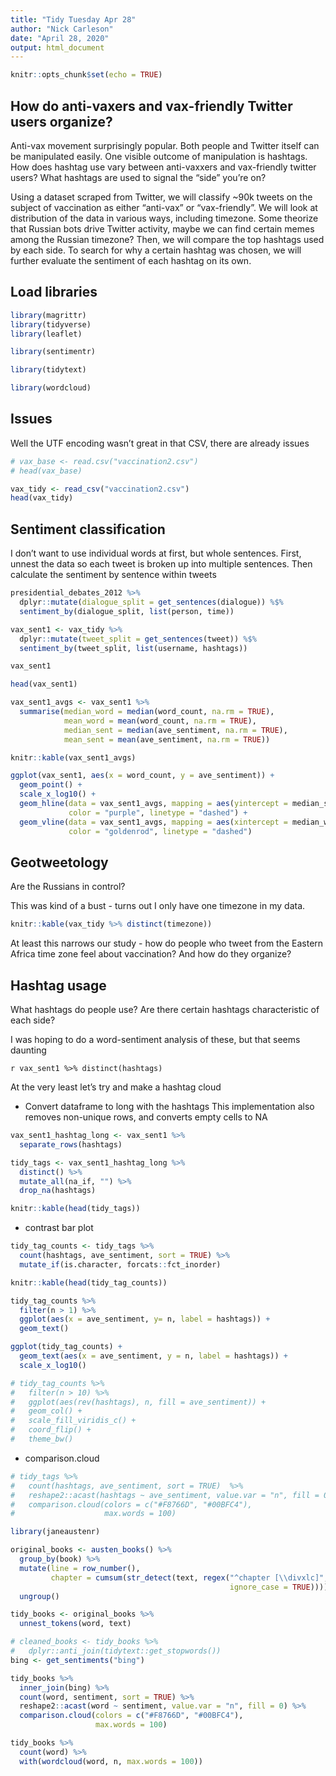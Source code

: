 ```yaml
---
title: "Tidy Tuesday Apr 28"
author: "Nick Carleson"
date: "April 28, 2020"
output: html_document
---
```


```r
knitr::opts_chunk$set(echo = TRUE)
```

## How do anti-vaxers and vax-friendly Twitter users organize?

Anti-vax movement surprisingly popular.
Both people and Twitter itself can be manipulated easily.
One visible outcome of manipulation is hashtags.
How does hashtag use vary between anti-vaxxers and vax-friendly twitter users?
What hashtags are used to signal the "side" you're on?

Using a dataset scraped from Twitter, we will classify ~90k tweets on the subject of vaccination as either "anti-vax" or "vax-friendly".
We will look at distribution of the data in various ways, including timezone.
Some theorize that Russian bots drive Twitter activity, maybe we can find certain memes among the Russian timezone?
Then, we will compare the top hashtags used by each side.
To search for why a certain hashtag was chosen, we will further evaluate the sentiment of each hashtag on its own.

## Load libraries

```r
library(magrittr)
library(tidyverse)
library(leaflet)

library(sentimentr)

library(tidytext)

library(wordcloud)
```

## Issues

Well the UTF encoding wasn't great in that CSV, there are already issues

```r
# vax_base <- read.csv("vaccination2.csv")
# head(vax_base)

vax_tidy <- read_csv("vaccination2.csv")
head(vax_tidy)
```


## Sentiment classification

I don't want to use individual words at first, but whole sentences.
First, unnest the data so each tweet is broken up into multiple sentences.
Then calculate the sentiment by sentence within tweets

```r
presidential_debates_2012 %>%
  dplyr::mutate(dialogue_split = get_sentences(dialogue)) %$%
  sentiment_by(dialogue_split, list(person, time))

vax_sent1 <- vax_tidy %>%
  dplyr::mutate(tweet_split = get_sentences(tweet)) %$%
  sentiment_by(tweet_split, list(username, hashtags))

vax_sent1
```
```r
head(vax_sent1)

vax_sent1_avgs <- vax_sent1 %>%
  summarise(median_word = median(word_count, na.rm = TRUE),
            mean_word = mean(word_count, na.rm = TRUE),
            median_sent = median(ave_sentiment, na.rm = TRUE),
            mean_sent = mean(ave_sentiment, na.rm = TRUE))

knitr::kable(vax_sent1_avgs)

ggplot(vax_sent1, aes(x = word_count, y = ave_sentiment)) +
  geom_point() +
  scale_x_log10() +
  geom_hline(data = vax_sent1_avgs, mapping = aes(yintercept = median_sent),
             color = "purple", linetype = "dashed") +
  geom_vline(data = vax_sent1_avgs, mapping = aes(xintercept = median_word),
             color = "goldenrod", linetype = "dashed")
```

## Geotweetology

Are the Russians in control?

This was kind of a bust - turns out I only have one timezone in my data.

```r
knitr::kable(vax_tidy %>% distinct(timezone))
```

At least this narrows our study - how do people who tweet from the Eastern Africa time zone feel about vaccination? And how do they organize?

## Hashtag usage

What hashtags do people use?
Are there certain hashtags characteristic of each side?

I was hoping to do a word-sentiment analysis of these, but that seems daunting

`r vax_sent1 %>% distinct(hashtags)`

At the very least let's try and make a hashtag cloud

* Convert dataframe to long with the hashtags
This implementation also removes non-unique rows, and converts empty cells to NA

```r
vax_sent1_hashtag_long <- vax_sent1 %>%
  separate_rows(hashtags)
```
```r
tidy_tags <- vax_sent1_hashtag_long %>%
  distinct() %>%
  mutate_all(na_if, "") %>%
  drop_na(hashtags)

knitr::kable(head(tidy_tags))
```

* contrast bar plot

```r
tidy_tag_counts <- tidy_tags %>%
  count(hashtags, ave_sentiment, sort = TRUE) %>%
  mutate_if(is.character, forcats::fct_inorder)

knitr::kable(head(tidy_tag_counts))

tidy_tag_counts %>%
  filter(n > 1) %>%
  ggplot(aes(x = ave_sentiment, y= n, label = hashtags)) +
  geom_text()

ggplot(tidy_tag_counts) +
  geom_text(aes(x = ave_sentiment, y = n, label = hashtags)) +
  scale_x_log10()

# tidy_tag_counts %>%
#   filter(n > 10) %>%
#   ggplot(aes(rev(hashtags), n, fill = ave_sentiment)) +
#   geom_col() +
#   scale_fill_viridis_c() +
#   coord_flip() +
#   theme_bw()


```

* comparison.cloud

```r
# tidy_tags %>%
#   count(hashtags, ave_sentiment, sort = TRUE)  %>%
#   reshape2::acast(hashtags ~ ave_sentiment, value.var = "n", fill = 0) %>%
#   comparison.cloud(colors = c("#F8766D", "#00BFC4"),
#                    max.words = 100)

```


```r
library(janeaustenr)

original_books <- austen_books() %>%
  group_by(book) %>%
  mutate(line = row_number(),
         chapter = cumsum(str_detect(text, regex("^chapter [\\divxlc]",
                                                 ignore_case = TRUE)))) %>%
  ungroup()

tidy_books <- original_books %>%
  unnest_tokens(word, text)

# cleaned_books <- tidy_books %>%
#   dplyr::anti_join(tidytext::get_stopwords())
bing <- get_sentiments("bing")

tidy_books %>%
  inner_join(bing) %>%
  count(word, sentiment, sort = TRUE) %>%
  reshape2::acast(word ~ sentiment, value.var = "n", fill = 0) %>%
  comparison.cloud(colors = c("#F8766D", "#00BFC4"),
                   max.words = 100)

tidy_books %>%
  count(word) %>%
  with(wordcloud(word, n, max.words = 100))
```

